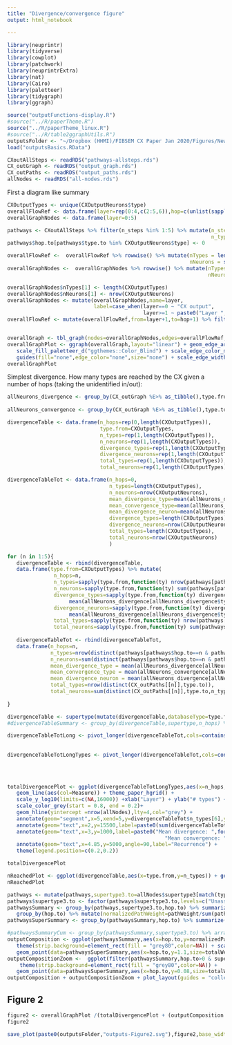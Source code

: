 ```yaml
---
title: "Divergence/convergence figure"
output: html_notebook

---
```


```r
library(neuprintr)
library(tidyverse)
library(cowplot)
library(patchwork)
library(neuprintrExtra)
library(nat)
library(Cairo)
library(paletteer)
library(tidygraph)
library(ggraph)
```


```r
source("outputFunctions-display.R")
#source("../R/paperTheme.R")
source("../R/paperTheme_linux.R")
#source("../R/table2ggraphUtils.R")
outputsFolder <- "~/Dropbox (HHMI)/FIBSEM CX Paper Jan 2020/Figures/NewOutputs/figure2-DivergenceConvergence/"
load("outputsBasics.RData")
```

```r
CXoutAllSteps <- readRDS("pathways-allsteps.rds")
CX_outGraph <- readRDS("output_graph.rds")
CX_outPaths <- readRDS("output_paths.rds")
allNodes <- readRDS("all-nodes.rds")
```


First a diagram like summary
```r
CXOutputTypes <- unique(CXOutputNeurons$type)
overallFlowRef <- data.frame(layer=rep(0:4,c(2:5,6)),hop=c(unlist(sapply(c(2:6),function(n) seq(n)-1))))
overallGraphNodes <- data.frame(layer=0:5)

pathways <- CXoutAllSteps %>% filter(n_steps %in% 1:5) %>% mutate(n_steps=as.numeric(n_steps),
                                                                  n_type=(CX_outGraph %E>% as_tibble())$n_type[match(type.to,(CX_outGraph %E>% as_tibble())$type.to)]) %>% group_by(type.to) %>% mutate(hop.to=min(n_steps)) %>% ungroup()
pathways$hop.to[pathways$type.to %in% CXOutputNeurons$type] <- 0

overallFlowRef <-  overallFlowRef %>% rowwise() %>% mutate(nTypes = length(unique(pathways[pathways$hop.to==hop & pathways$n_steps==layer+1,]$type.to)),
                                                           nNeurons = sum(distinct(pathways[pathways$hop.to==hop & pathways$n_steps==layer+1,],type.to,n_type)$n_type))
overallGraphNodes <-  overallGraphNodes %>% rowwise() %>% mutate(nTypes = length(unique(pathways[pathways$hop.to==layer & pathways$n_steps==layer,]$type.to)),
                                                                 nNeurons = sum(distinct(pathways[pathways$hop.to==layer & pathways$n_steps==layer,],type.to,n_type)$n_type))

overallGraphNodes$nTypes[1] <- length(CXOutputTypes)
overallGraphNodes$nNeurons[1] <- nrow(CXOutputNeurons)
overallGraphNodes <- mutate(overallGraphNodes,name=layer,
                            label=case_when(layer==0 ~ "CX output",
                                            layer>=1 ~ paste0("Layer ",layer)))
overallFlowRef <- mutate(overallFlowRef,from=layer+1,to=hop+1) %>% filter(from>=0)


overallGraph <- tbl_graph(nodes=overallGraphNodes,edges=overallFlowRef,node_key = "name")
overallGraphPlot <- ggraph(overallGraph,layout="linear") + geom_edge_arc(aes(color=as.factor(.N()$layer[from]),width=nNeurons)) + geom_edge_loop(aes(color=as.factor(.N()$layer[from]),width=nNeurons)) +  geom_node_point(aes(size=nNeurons,fill=as.factor(layer)),shape=21) + theme_paper_map() + geom_node_text(aes(label=paste0(label,"\n",nNeurons," neurons"),fontface="bold",fontsize=6*1.111111),nudge_y=0.5)+ 
   scale_fill_paletteer_d("ggthemes::Color_Blind") + scale_edge_color_manual(values=paletteer_d("ggthemes::Color_Blind")[1:6]) + 
   guides(fill="none",edge_color="none",size="none") + scale_edge_width(name="# neurons contacted") + theme(plot.margin = margin(t=30))
overallGraphPlot
```

Simplest divergence. How many types are reached by the CX given a number of hops (taking the unidentified in/out):
```r
allNeurons_divergence <- group_by(CX_outGraph %E>% as_tibble(),type.from) %>% summarize(divergenceType=n(),
                                                                       divergenceNeuron=sum(n_type)) %>% ungroup()
allNeurons_convergence <- group_by(CX_outGraph %E>% as_tibble(),type.to) %>% summarize(convergenceType=n()) %>% ungroup()

divergenceTable <- data.frame(n_hops=rep(0,length(CXOutputTypes)),
                              type.from=CXOutputTypes,
                              n_types=rep(1,length(CXOutputTypes)),
                              n_neurons=rep(1,length(CXOutputTypes)),
                              divergence_types=rep(1,length(CXOutputTypes)),
                              divergence_neurons=rep(1,length(CXOutputTypes)),
                              total_types=rep(1,length(CXOutputTypes)),
                              total_neurons=rep(1,length(CXOutputTypes)))

divergenceTableTot <- data.frame(n_hops=0,
                                 n_types=length(CXOutputTypes),
                                 n_neurons=nrow(CXOutputNeurons),
                                 mean_divergence_type=mean(allNeurons_divergence[allNeurons_divergence$type.from %in% CXOutputTypes,]$divergenceType),
                                 mean_convergence_type=mean(allNeurons_convergence[allNeurons_convergence$type.to %in% CXOutputTypes,]$convergenceType),
                                 mean_divergence_neuron=mean(allNeurons_divergence[allNeurons_divergence$type.from %in% CXOutputTypes,]$divergenceNeuron),
                                 divergence_types=length(CXOutputTypes),
                                 divergence_neurons=nrow(CXOutputNeurons),
                                 total_types=length(CXOutputTypes),
                                 total_neurons=nrow(CXOutputNeurons)
                                 )

for (n in 1:5){
   divergenceTable <- rbind(divergenceTable,
   data.frame(type.from=CXOutputTypes) %>% mutate(
               n_hops=n,
               n_types=sapply(type.from,function(ty) nrow(pathways[pathways$hop.to==n & pathways$n_steps==n & pathways$type.from==ty,])),
               n_neurons=sapply(type.from,function(ty) sum(pathways[pathways$hop.to==n & pathways$n_steps==n & pathways$type.from==ty,]$n_type)),
               divergence_types=sapply(type.from,function(ty) divergenceTable[divergenceTable$type.from==ty & divergenceTable$n_hops==n-1,]$total_types *
                    mean(allNeurons_divergence[allNeurons_divergence$type.from %in% pathways[pathways$n_steps==n & pathways$type.from==ty,]$type.from,]$divergenceType)),
               divergence_neurons=sapply(type.from,function(ty) divergenceTable[divergenceTable$type.from==ty & divergenceTable$n_hops==n-1,]$total_neurons *
                    mean(allNeurons_divergence[allNeurons_divergence$type.from %in% pathways[pathways$n_steps==n & pathways$type.from==ty,]$type.from,]$divergenceNeuron)),
               total_types=sapply(type.from,function(ty) nrow(pathways[pathways$n_steps==n & pathways$type.from==ty,])),
               total_neurons=sapply(type.from,function(ty) sum(pathways[pathways$n_steps==n & pathways$type.from==ty,]$n_type))))
   
   divergenceTableTot <- rbind(divergenceTableTot,
   data.frame(n_hops=n,
              n_types=nrow(distinct(pathways[pathways$hop.to==n & pathways$n_steps==n ,],type.to)),
              n_neurons=sum(distinct(pathways[pathways$hop.to==n & pathways$n_steps==n,],type.to,n_type)$n_type),
              mean_divergence_type = mean(allNeurons_divergence[allNeurons_divergence$type.from %in% CX_outPaths[[n]]$type.from,]$divergenceType),
              mean_convergence_type = mean(allNeurons_convergence[allNeurons_convergence$type.to %in% CX_outPaths[[n]]$type.to,]$convergenceType),
              mean_divergence_neuron = mean(allNeurons_divergence[allNeurons_divergence$type.from %in% pathways[pathways$n_steps==n,]$type.from,]$divergenceNeuron),
              total_types=nrow(distinct(CX_outPaths[[n]],type.to)),
              total_neurons=sum(distinct(CX_outPaths[[n]],type.to,n_type)$n_type)) %>% mutate(divergence_types=divergenceTableTot[divergenceTableTot$n_hops==n-1,]$divergence_types * mean_divergence_type,
                                                                                                  divergence_neurons=divergenceTableTot[divergenceTableTot$n_hops==n-1,]$divergence_neurons * mean_divergence_neuron))
}

divergenceTable <- supertype(mutate(divergenceTable,databaseType=type.from,type=type.from)) %>% selectSupertypeSet(exceptions=list("PFL"=1,"EL"=3,"EPG"=3,"PEG"=3))
#divergenceTableSummary <- group_by(divergenceTable,supertype,n_hops) %>% summarize(sd_types=sd(n_types),n_types=mean(n_types)) %>% ungroup()
```

```r
divergenceTableTotLong <- pivot_longer(divergenceTableTot,cols=contains("neurons"),names_to = "Measure") %>% mutate(Measure=case_when(Measure == "divergence_neurons" ~ "Divergence projection",
                                                                                                                                    Measure == "n_neurons" ~ "# new targets",
                                                                                                                                    Measure == "total_neurons" ~ "# targets"))
divergenceTableTotLongTypes <- pivot_longer(divergenceTableTot,cols=contains("types"),names_to = "Measure") %>% mutate(Measure=case_when(Measure == "divergence_types" ~ "Divergence projection",
                                                                                                                                    Measure == "n_types" ~ "Types in layer",
                                                                                                                                    Measure == "total_types" ~ "# targets from previous layer")) %>%
                                                                                                                mutate(Measure=factor(Measure,levels=c("Divergence projection","# targets from previous layer","Types in layer")))

totalDivergencePlot <- ggplot(divergenceTableTotLongTypes,aes(x=n_hops,y=value)) +
   geom_line(aes(col=Measure)) + theme_paper_hgrid() + 
   scale_y_log10(limits=c(NA,16000)) +xlab("Layer") + ylab("# types") +
   scale_color_grey(start = 0.8, end = 0.2)+
   geom_hline(yintercept =nrow(allNodes),lty=4,col="grey") + 
   annotate(geom="segment",x=5,xend=5,y=divergenceTableTot$n_types[6],yend=divergenceTableTot$total_types[6],arrow=arrow(ends="both",type="closed",length=unit(2,"mm"))) +
   annotate(geom="text",x=2,y=15500,label=paste0(sum(divergenceTableTot$n_types)," types/",sum(divergenceTableTot$n_neurons)," neurons total")) + 
   annotate(geom="text",x=3,y=1000,label=paste0("Mean divergence: ",format(mean(allNeurons_divergence$divergenceType),digits=3),"\n",
                                                   "Mean convergence: ",format(mean(allNeurons_convergence$convergenceType),digits=3)),hjust=0) +
   annotate(geom="text",x=4.85,y=5000,angle=90,label="Recurrence") +
   theme(legend.position=c(0.2,0.2))

totalDivergencePlot
```

```r
nReachedPlot <- ggplot(divergenceTable,aes(x=type.from,y=n_types)) + geom_col(aes(fill=as.factor(n_hops))) + scale_fill_manual(name="Layer",values=paletteer_d("ggthemes::Color_Blind")[1:6])+ theme_paper()+ theme(strip.text.x=element_blank(),axis.text.x = element_text(angle=90,hjust = 1,vjust=0.5))+facet_grid(.~supertype3,scales = "free",space="free") +ylab("# types reached") + xlab("CX output types")
nReachedPlot
```

```r
pathways <- mutate(pathways,supertype3.to=allNodes$supertype3[match(type.to,allNodes$type)])
pathways$supertype3.to <- factor(pathways$supertype3.to,levels=c("Unassigned","Terra incognita","EB Columnar","ER","ExR","FB Columnar","FB Output","FB Tangential","PB Input","LNO","SA","DN","Visual PNs","Fru","Antennal lobe","KC","MBON","DAN","LH","OA","5HT","Peptidergic","Clock","Other Sensory"))
pathwaysSummary <- group_by(pathways,supertype3.to,hop.to) %>% summarize(pathWeight=sum(Path_weight),nTypes=length(unique(type.to))) %>% ungroup() %>%
   group_by(hop.to) %>% mutate(normalizedPathWeight=pathWeight/sum(pathWeight),normalizedNTypes=nTypes/sum(nTypes)) %>% ungroup() %>% filter(hop.to>0)
pathwaysSuperSummary <- group_by(pathwaysSummary,hop.to) %>% summarize(totalWeight=sum(pathWeight))

#pathwaysSummaryCum <- group_by(pathwaysSummary,supertype3.to) %>% arrange(n_steps) %>% mutate(pathWeight=cumsum(pathWeight)) %>%ungroup()
outputComposition <- ggplot(pathwaysSummary,aes(x=hop.to,y=normalizedPathWeight,fill=supertype3.to)) + geom_col() + theme_paper() + scale_fill_manual(values=supertype3Palette,name="Supertype")+ xlab("Layer")+ylab("Normalized weight received") + 
   theme(strip.background=element_rect(fill = "grey80",color=NA)) + scale_y_continuous(breaks=c(0,0.2,0.4,0.6,0.8,1))+ geom_text(data=pathwaysSuperSummary,aes(x=hop.to,y=1.03,label=format(totalWeight,digits=1,scientific=FALSE)),inherit.aes = F,size=5*mm2pt*1.327492) +
   geom_point(data=pathwaysSuperSummary,aes(x=hop.to,y=1.1,size=totalWeight),inherit.aes = F) + scale_size(limits=c(0,28)) + guides(size="none")
outputCompositionZoom <-  ggplot(filter(pathwaysSummary,hop.to>0 & supertype3.to %in% c("5HT","Antennal lobe","Clock","DAN","DN","Fru","KC","LH","MBON","OA","Peptidergic","Visual PNs")),aes(x=hop.to,y=normalizedPathWeight,fill=supertype3.to)) + geom_col() + theme_paper() + scale_fill_manual(values=supertype3Palette,name="Supertype")+ xlab("Layer")+ylab("Normalized weight received")+ 
    theme(strip.background=element_rect(fill = "grey80",color=NA)) +
   geom_point(data=pathwaysSuperSummary,aes(x=hop.to,y=0.08,size=totalWeight),inherit.aes = F)+ scale_size(limits=c(0,28)) +guides(fill="none",size="none")
outputComposition + outputCompositionZoom + plot_layout(guides = "collect")
```

## Figure 2
```r
figure2 <- overallGraphPlot /(totalDivergencePlot + (outputComposition + outputCompositionZoom + plot_layout(guides="collect")) + plot_layout(widths=c(1,1.5))) / nReachedPlot + plot_annotation(tag_levels = "A",title= "Outputs Fig 2: Divergence of output networks",theme = theme(title=element_text(face="bold",size=12*1.111111,family="arial"))) & theme(plot.margin=margin(l=10,r=10,b=10,t=10))
figure2
```
```r
save_plot(paste0(outputsFolder,"outputs-Figure2.svg"),figure2,base_width = 8.5*1.333333,base_height = 11*1.333333)
```